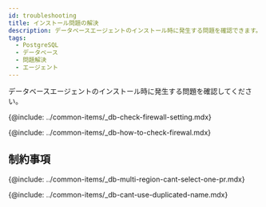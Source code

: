 ```yaml
---
id: troubleshooting
title: インストール問題の解決
description: データベースエージェントのインストール時に発生する問題を確認できます。
tags:
  - PostgreSQL
  - データベース
  - 問題解決
  - エージェント
---
```


データベースエージェントのインストール時に発生する問題を確認してください。

{@include: ../common-items/_db-check-firewall-setting.mdx}

{@include: ../common-items/_db-how-to-check-firewal.mdx}

## 制約事項

{@include: ../common-items/_db-multi-region-cant-select-one-pr.mdx}

{@include: ../common-items/_db-cant-use-duplicated-name.mdx}
